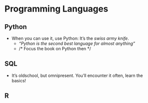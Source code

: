 # Programming Languages

## Python

- When you can use it, use Python: It's the *swiss army knife*.
  - *"Python is the second best language for almost anything"*
  - /* Focus the book on Python then */

## SQL

- It's oldschool, but omnipresent. You'll encounter it often, learn the basics!

## R
